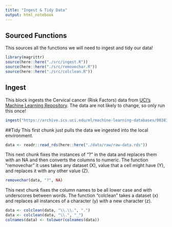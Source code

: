 ```yaml
---
title: "Ingest & Tidy Data"
output: html_notebook
---
```


## Sourced Functions
This sources all the functions we will need to ingest and tidy our data!
```r
library(magrittr)
source(here::here("./src/ingest.R"))
source(here::here("./src/removechar.R"))
source(here::here("./src/colclean.R"))
```

## Ingest
This block ingests the Cervical cancer (Risk Factors) data from [UCI's Machine Learning Repository](https://archive.ics.uci.edu/ml/datasets/Cervical+cancer+%28Risk+Factors%29). The data are not likely to change, so only run this once!

```r
ingest("https://archive.ics.uci.edu/ml/machine-learning-databases/00383/risk_factors_cervical_cancer.csv")
```

##Tidy
This first chunk just pulls the data we ingested into the local environment.

```r
data <- readr::read_rds(here::here("./data/raw/raw-data.rds"))
```

This next chunk fixes the instances of "?" in the data and replaces them with an NA and then converts the columns to numeric. The function "removechar" it uses takes any dataset (X), value that a cell might have (Y), and replaces it with any other value (Z). 

```r
removechar(data, "?", NA)
```

This next chunk fixes the column names to be all lower case and with underscores between words. The function "colclean" takes a dataset (x) and replaces all instances of a character (y) with a new character (z).

```r
data <- colclean(data, "\\.\\.", ".")
data <- colclean(data, "\\.", "_")
colnames(data) <- tolower(colnames(data))
```
